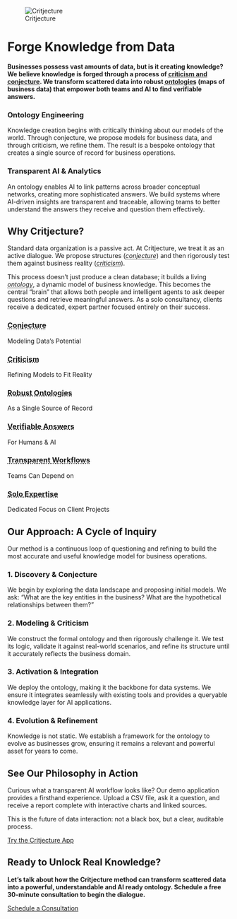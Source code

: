 ::: {.hero-section}
::: {.brand-header}
![Critjecture](favicon.svg){.brand-icon}
:::

# Forge Knowledge from Data{.display-1}

**Businesses possess vast amounts of data, but is it creating knowledge? We believe knowledge is forged through a process of <abbr title="The philosophical approach that knowledge is advanced by proposing creative hypotheses (conjecture) and then attempting to refute them (criticism).">criticism and conjecture</abbr>. We transform scattered data into robust <abbr title="A formal model of business data, defining entities, their properties, and the relationships between them. It acts as a 'map of knowledge'.">ontologies</abbr> (maps of business data) that empower both teams and AI to find verifiable answers.**
:::

::: {.services-overview}
::: {.service-card}
### Ontology Engineering
Knowledge creation begins with critically thinking about our models of the world. Through conjecture, we propose models for business data, and through criticism, we refine them. The result is a bespoke ontology that creates a single source of record for business operations.
:::

::: {.service-card}
### Transparent AI & Analytics
An ontology enables AI to link patterns across broader conceptual networks, creating more sophisticated answers. We build systems where AI-driven insights are transparent and traceable, allowing teams to better understand the answers they receive and question them effectively.
:::
:::

::: {.section}
## Why Critjecture?

Standard data organization is a passive act. At Critjecture, we treat it as an active dialogue. We propose structures (<abbr title="The process of forming a hypothesis or educated guess based on available information. In our context, proposing a potential model for business data.">*conjecture*</abbr>) and then rigorously test them against business reality (<abbr title="The process of rigorously analyzing and testing a hypothesis to find its flaws and limitations, leading to refinement and stronger knowledge.">*criticism*</abbr>).

This process doesn't just produce a clean database; it builds a living <abbr title="A formal model of business data, defining entities, their properties, and the relationships between them. It acts as a 'map of knowledge'.">*ontology*</abbr>, a dynamic model of business knowledge. This becomes the central "brain" that allows both people and intelligent agents to ask deeper questions and retrieve meaningful answers. As a solo consultancy, clients receive a dedicated, expert partner focused entirely on their success.

::: {.stats-grid}
::: {.stat-item}
### <abbr title="The process of forming a hypothesis or educated guess based on available information.">Conjecture</abbr>
Modeling Data's Potential
:::

::: {.stat-item}
### <abbr title="The process of rigorously analyzing and testing a hypothesis to find its flaws and limitations.">Criticism</abbr>
Refining Models to Fit Reality
:::

::: {.stat-item}
### <abbr title="Durable, well-structured knowledge models that serve as a single, reliable source of record for business operations.">Robust Ontologies</abbr>
As a Single Source of Record
:::

::: {.stat-item}
### <abbr title="Insights and data points that can be traced back to their source, allowing for validation and increased understanding.">Verifiable Answers</abbr>
For Humans & AI
:::

::: {.stat-item}
### <abbr title="Processes where the steps taken by an AI or system are clear and auditable, not hidden in a 'black box'.">Transparent Workflows</abbr>
Teams Can Depend on
:::

::: {.stat-item}
### <abbr title="Clients work directly with the principal expert, ensuring deep focus, accountability, and a consistent vision for their project.">Solo Expertise</abbr>
Dedicated Focus on Client Projects
:::
:::
:::

::: {.section}
## Our Approach: A Cycle of Inquiry

Our method is a continuous loop of questioning and refining to build the most accurate and useful knowledge model for business operations.

::: {.approach-grid}
::: {.approach-item}
### 1. Discovery & Conjecture
We begin by exploring the data landscape and proposing initial models. We ask: "What are the key entities in the business? What are the hypothetical relationships between them?"
:::

::: {.approach-item}
### 2. Modeling & Criticism
We construct the formal ontology and then rigorously challenge it. We test its logic, validate it against real-world scenarios, and refine its structure until it accurately reflects the business domain.
:::

::: {.approach-item}
### 3. Activation & Integration
We deploy the ontology, making it the backbone for data systems. We ensure it integrates seamlessly with existing tools and provides a queryable knowledge layer for AI applications.
:::

::: {.approach-item}
### 4. Evolution & Refinement
Knowledge is not static. We establish a framework for the ontology to evolve as businesses grow, ensuring it remains a relevant and powerful asset for years to come.
:::
:::
:::

::: {.section-centered}
## See Our Philosophy in Action

Curious what a transparent AI workflow looks like? Our demo application provides a firsthand experience. Upload a CSV file, ask it a question, and receive a report complete with interactive charts and linked sources.

This is the future of data interaction: not a black box, but a clear, auditable process.

::: {.hero-cta}
[Try the Critjecture App](https://critjecture-app-production.up.railway.app/){.btn .btn-secondary .btn-lg}
:::
:::

::: {.section-centered}
## Ready to Unlock Real Knowledge?

**Let's talk about how the Critjecture method can transform scattered data into a powerful, understandable and AI ready ontology. Schedule a free 30-minute consultation to begin the dialogue.**

::: {.hero-cta}
[Schedule a Consultation](contact.html){.btn .btn-primary .btn-lg}
:::
:::